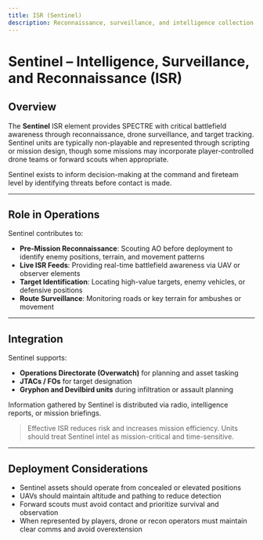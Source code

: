 ```yaml
---
title: ISR (Sentinel)
description: Reconnaissance, surveillance, and intelligence collection assets used by the SPECTRE Task Force.
---
```


# Sentinel – Intelligence, Surveillance, and Reconnaissance (ISR)

## Overview

The **Sentinel** ISR element provides SPECTRE with critical battlefield awareness through reconnaissance, drone surveillance, and target tracking. Sentinel units are typically non-playable and represented through scripting or mission design, though some missions may incorporate player-controlled drone teams or forward scouts when appropriate.

Sentinel exists to inform decision-making at the command and fireteam level by identifying threats before contact is made.

---

## Role in Operations

Sentinel contributes to:

- **Pre-Mission Reconnaissance**: Scouting AO before deployment to identify enemy positions, terrain, and movement patterns
- **Live ISR Feeds**: Providing real-time battlefield awareness via UAV or observer elements
- **Target Identification**: Locating high-value targets, enemy vehicles, or defensive positions
- **Route Surveillance**: Monitoring roads or key terrain for ambushes or movement

---

## Integration

Sentinel supports:

- **Operations Directorate (Overwatch)** for planning and asset tasking
- **JTACs / FOs** for target designation
- **Gryphon and Devilbird units** during infiltration or assault planning

Information gathered by Sentinel is distributed via radio, intelligence reports, or mission briefings.

> Effective ISR reduces risk and increases mission efficiency. Units should treat Sentinel intel as mission-critical and time-sensitive.

---

## Deployment Considerations

- Sentinel assets should operate from concealed or elevated positions
- UAVs should maintain altitude and pathing to reduce detection
- Forward scouts must avoid contact and prioritize survival and observation
- When represented by players, drone or recon operators must maintain clear comms and avoid overextension
